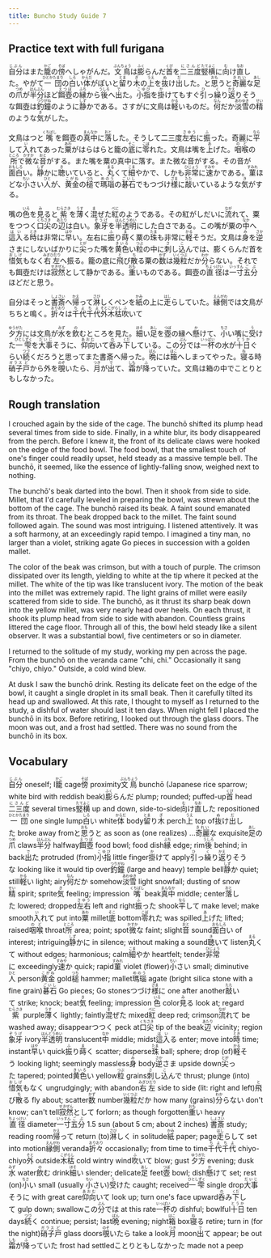```yaml
---
title: Buncho Study Guide 7
---
```


## Practice text with full furigana

<p>
<ruby><rb>自分</rb><rt>じぶん</rt></ruby>はまた<ruby><rb>籠</rb><rt>かご</rt></ruby>の<ruby><rb>傍</rb><rt>そば</rt></ruby>へしゃがんだ。<ruby><rb>文鳥</rb><rt>ぶんちょう</rt></ruby>は<ruby><rb>膨</rb><rt>ふく</rt></ruby>らんだ<ruby><rb>首</rb><rt>くび</rt></ruby>を<ruby><rb>二三度</rb><rt>にさんど</rt></ruby><ruby><rb>竪横</rb><rt>たてよこ</rt></ruby>に<ruby><rb>向</rb><rt>む</rt></ruby>け<ruby><rb>直</rb><rt>なお</rt></ruby>した。やがて<ruby><rb>一団</rb><rt>ひとかたまり</rt></ruby>の<ruby><rb>白</rb><rt>しろ</rt></ruby>い<ruby><rb>体</rb><rt>からだ</rt></ruby>がぽいと<ruby><rb>留</rb><rt>とま</rt></ruby>り<ruby><rb>木</rb><rt>ぎ</rt></ruby>の<ruby><rb>上</rb><rt>うえ</rt></ruby>を<ruby><rb>抜</rb><rt>ぬ</rt></ruby>け<ruby><rb>出</rb><rt>だ</rt></ruby>した。と<ruby><rb>思</rb><rt>おも</rt></ruby>うと<ruby><rb>奇麗</rb><rt>きれい</rt></ruby>な<ruby><rb>足</rb><rt>あし</rt></ruby>の<ruby><rb>爪</rb><rt>つめ</rt></ruby>が<ruby><rb>半分</rb><rt>はんぶん</rt></ruby>ほど<ruby><rb>餌壺</rb><rt>えつぼ</rt></ruby>の<ruby><rb>縁</rb><rt>ふち</rt></ruby>から<ruby><rb>後</rb><rt>うしろ</rt></ruby>へ<ruby><rb>出</rb><rt>で</rt></ruby>た。<ruby><rb>小指</rb><rt>こゆび</rt></ruby>を<ruby><rb>掛</rb><rt>か</rt></ruby>けてもすぐ<ruby><rb>引</rb><rt>ひ</rt></ruby>っ<ruby><rb>繰</rb><rt>く</rt></ruby>り<ruby><rb>返</rb><rt>かえ</rt></ruby>りそうな餌壺は<ruby><rb>釣鐘</rb><rt>つりがね</rt></ruby>のように<ruby><rb>静</rb><rt>しず</rt></ruby>かである。さすがに文鳥は<ruby><rb>軽</rb><rt>かる</rt></ruby>いものだ。<ruby><rb>何</rb><rt>なん</rt></ruby>だか<ruby><rb>淡雪</rb><rt>あわゆき</rt></ruby>の<ruby><rb>精</rb><rt>せい</rt></ruby>のような<ruby><rb>気</rb><rt>き</rt></ruby>がした。
</p>

<p>
文鳥はつと<ruby><rb>嘴</rb><rt>くちばし</rt></ruby>を餌壺の<ruby><rb>真中</rb><rt>まんなか</rt></ruby>に<ruby><rb>落</rb><rt>おと</rt></ruby>した。そうして二三度<ruby><rb>左右</rb><rt>さゆう</rt></ruby>に<ruby><rb>振</rb><rt>ふ</rt></ruby>った。奇麗に<ruby><rb>平</rb><rt>なら</rt></ruby>して<ruby><rb>入</rb><rt>い</rt></ruby>れてあった<ruby><rb>粟</rb><rt>あわ</rt></ruby>がはらはらと籠の<ruby><rb>底</rb><rt>そこ</rt></ruby>に<ruby><rb>零</rb><rt>こぼ</rt></ruby>れた。文鳥は嘴を<ruby><rb>上</rb><rt>あ</rt></ruby>げた。<ruby><rb>咽喉</rb><rt>のど</rt></ruby>の<ruby><rb>所</rb><rt>ところ</rt></ruby>で<ruby><rb>微</rb><rt>かすか</rt></ruby>な<ruby><rb>音</rb><rt>おと</rt></ruby>がする。また嘴を粟の真中に落す。また微な音がする。その音が<ruby><rb>面白</rb><rt>おもしろ</rt></ruby>い。<ruby><rb>静</rb><rt>しず</rt></ruby>かに<ruby><rb>聴</rb><rt>き</rt></ruby>いていると、<ruby><rb>丸</rb><rt>まる</rt></ruby>くて<ruby><rb>細</rb><rt>こま</rt></ruby>やかで、しかも<ruby><rb>非常</rb><rt>ひじょう</rt></ruby>に<ruby><rb>速</rb><rt>すみや</rt></ruby>かである。<ruby><rb>菫</rb><rt>すみれ</rt></ruby>ほどな<ruby><rb>小</rb><rt>ちい</rt></ruby>さい<ruby><rb>人</rb><rt>ひと</rt></ruby>が、<ruby><rb>黄金</rb><rt>こがね</rt></ruby>の<ruby><rb>槌</rb><rt>つち</rt></ruby>で<ruby><rb>瑪瑙</rb><rt>めのう</rt></ruby>の<ruby><rb>碁石</rb><rt>ごいし</rt></ruby>でもつづけ<ruby><rb>様</rb><rt>ざま</rt></ruby>に<ruby><rb>敲</rb><rt>たた</rt></ruby>いているような<ruby><rb>気</rb><rt>き</rt></ruby>がする。
</p>

<p>
嘴の<ruby><rb>色</rb><rt>いろ</rt></ruby>を<ruby><rb>見</rb><rt>み</rt></ruby>ると<ruby><rb>紫</rb><rt>むらさき</rt></ruby>を<ruby><rb>薄</rb><rt>うす</rt></ruby>く<ruby><rb>混</rb><rt>ま</rt></ruby>ぜた<ruby><rb>紅</rb><rt>べに</rt></ruby>のようである。その紅がしだいに<ruby><rb>流</rb><rt>なが</rt></ruby>れて、粟をつつく<ruby><rb>口尖</rb><rt>くちさき</rt></ruby>の<ruby><rb>辺</rb><rt>あたり</rt></ruby>は白い。<ruby><rb>象牙</rb><rt>ぞうげ</rt></ruby>を<ruby><rb>半透明</rb><rt>はんとうめい</rt></ruby>にした白さである。この嘴が粟の<ruby><rb>中</rb><rt>なか</rt></ruby>へ<ruby><rb>這入</rb><rt>はい</rt></ruby>る<ruby><rb>時</rb><rt>とき</rt></ruby>は非常に<ruby><rb>早</rb><rt>はや</rt></ruby>い。左右に<ruby><rb>振</rb><rt>ふ</rt></ruby>り<ruby><rb>蒔</rb><rt>ま</rt></ruby>く粟の<ruby><rb>珠</rb><rt>たま</rt></ruby>も非常に<ruby><rb>軽</rb><rt>かる</rt></ruby>そうだ。文鳥は<ruby><rb>身</rb><rt>み</rt></ruby>を<ruby><rb>逆</rb><rt>さか</rt></ruby>さまにしないばかりに<ruby><rb>尖</rb><rt>とが</rt></ruby>った嘴を<ruby><rb>黄色</rb><rt>きいろ</rt></ruby>い<ruby><rb>粒</rb><rt>つぶ</rt></ruby>の中に<ruby><rb>刺</rb><rt>さ</rt></ruby>し<ruby><rb>込</rb><rt>こ</rt></ruby>んでは、膨くらんだ首を<ruby><rb>惜気</rb><rt>おしげ</rt></ruby>もなく<ruby><rb>右左</rb><rt>みぎひだり</rt></ruby>へ振る。籠の底に<ruby><rb>飛</rb><rt>と</rt></ruby>び<ruby><rb>散</rb><rt>ち</rt></ruby>る粟の<ruby><rb>数</rb><rt>かず</rt></ruby>は<ruby><rb>幾粒</rb><rt>いくつぶ</rt></ruby>だか<ruby><rb>分</rb><rt>わか</rt></ruby>らない。それでも餌壺だけは<ruby><rb>寂然</rb><rt>せきぜん</rt></ruby>として静かである。<ruby><rb>重</rb><rt>おも</rt></ruby>いものである。餌壺の<ruby><rb>直径</rb><rt>ちょっけい</rt></ruby>は<ruby><rb>一寸</rb><rt>いっすん</rt></ruby><ruby><rb>五分</rb><rt>ごぶ</rt></ruby>ほどだと思う。
</p>

<p>
自分はそっと<ruby><rb>書斎</rb><rt>しょさい</rt></ruby>へ<ruby><rb>帰</rb><rt>かえ</rt></ruby>って<ruby><rb>淋</rb><rt>さび</rt></ruby>しくペンを<ruby><rb>紙</rb><rt>かみ</rt></ruby>の上に<ruby><rb>走</rb><rt>はし</rt></ruby>らしていた。<ruby><rb>縁側</rb><rt>えんがわ</rt></ruby>では文鳥がちちと鳴く。<ruby><rb>折々</rb><rt>おりおり</rt></ruby>は<ruby><rb>千代千代</rb><rt>ちよちよ</rt></ruby><ruby><rb>外</rb><rt>そと</rt></ruby><ruby><rb>木枯</rb><rt>こがらし</rt></ruby><ruby><rb>吹</rb><rt>ふ</rt></ruby>いて
</p>

<p>
<ruby><rb>夕方</rb><rt>ゆうがた</rt></ruby>には文鳥が<ruby><rb>水</rb><rt>みず</rt></ruby>を<ruby><rb>飲</rb><rt>の</rt></ruby>むところを見た。<ruby><rb>細</rb><rt>ほそ</rt></ruby>い<ruby><rb>足</rb><rt>あし</rt></ruby>を<ruby><rb>壺</rb><rt>つぼ</rt></ruby>の縁へ<ruby><rb>懸</rb><rt>か</rt></ruby>けて、<ruby><rb>小</rb><rt>ちさ</rt></ruby>い嘴に<ruby><rb>受</rb><rt>う</rt></ruby>けた<ruby><rb>一雫</rb><rt>ひとしずく</rt></ruby>を<ruby><rb>大事</rb><rt>だいじ</rt></ruby>そうに、<ruby><rb>仰向</rb><rt>あおむ</rt></ruby>いて<ruby><rb>呑</rb><rt>の</rt></ruby>み<ruby><rb>下</rb><rt>くだ</rt></ruby>している。この<ruby><rb>分</rb><rt>ぶん</rt></ruby>では<ruby><rb>一杯</rb><rt>いっぱい</rt></ruby>の水が<ruby><rb>十日</rb><rt>とうか</rt></ruby>ぐらい<ruby><rb>続</rb><rt>つづ</rt></ruby>くだろうと思ってまた書斎へ帰った。<ruby><rb>晩</rb><rt>ばん</rt></ruby>には<ruby><rb>箱</rb><rt>はこ</rt></ruby>へしまってやった。<ruby><rb>寝</rb><rt>ね</rt></ruby>る時<ruby><rb>硝子</rb><rt>ガラス</rt></ruby><ruby><rb>戸</rb><rt>ど</rt></ruby>から外を<ruby><rb>覗</rb><rt>のぞ</rt></ruby>いたら、<ruby><rb>月</rb><rt>つき</rt></ruby>が<ruby><rb>出</rb><rt>で</rt></ruby>て、<ruby><rb>霜</rb><rt>しも</rt></ruby>が<ruby><rb>降</rb><rt>ふ</rt></ruby>っていた。文鳥は箱の中でことりともしなかった。
</p>


## Rough translation

I crouched again by the side of the cage. The bunchō shifted its plump head several times from side to side. Finally, in a white blur, its body disappeared from the perch. Before I knew it, the front of its delicate claws were hooked on the edge of the food bowl. The food bowl, that the smallest touch of one's finger could readily upset, held steady as a massive temple bell. The bunchō, it seemed, like the essence of lightly-falling snow, weighed next to nothing.

The bunchō's beak darted into the bowl. Then it shook from side to side. Millet, that I'd carefully leveled in preparing the bowl, was strewn about the bottom of the cage. The bunchō raised its beak. A faint sound emanated from its throat. The beak dropped back to the millet. The faint sound followed again. The sound was most intriguing. I listened attentively. It was a soft harmony, at an exceedingly rapid tempo. I imagined a tiny man, no larger than a violet, striking agate Go pieces in succession with a golden mallet.

The color of the beak was crimson, but with a touch of purple. The crimson dissipated over its length, yielding to white at the tip where it pecked at the millet. The white of the tip was like translucent ivory. The motion of the beak into the millet was extremely rapid. The light grains of millet were easily scattered from side to side. The bunchō, as it thrust its sharp beak down into the yellow millet, was very nearly head over heels. On each thrust, it shook its plump head from side to side with abandon. Countless grains littered the cage floor. Through all of this, the bowl held steady like a silent observer. It was a substantial bowl, five centimeters or so in diameter.

I returned to the solitude of my study, working my pen across the page. From the bunchō on the veranda came "chi, chi." Occasionally it sang "chiyo, chiyo." Outside, a cold wind blew.

At dusk I saw the bunchō drink. Resting its delicate feet on the edge of the bowl, it caught a single droplet in its small beak. Then it carefully tilted its head up and swallowed. At this rate, I thought to myself as I returned to the study, a dishful of water should last it ten days. When night fell I placed the bunchō in its box. Before retiring, I looked out through the glass doors. The moon was out, and a frost had settled. There was no sound from the bunchō in its box.  


## Vocabulary

<p>
<span class="vocabstudy"><ruby><rb>自分</rb><rt>じぶん</rt></ruby>&nbsp;oneself; I</span><span class="vocabstudy"><ruby><rb>籠</rb><rt>かご</rt></ruby>&nbsp;cage</span><span class="vocabstudy"><ruby><rb>傍</rb><rt>そば</rt></ruby>&nbsp;proximity</span><span class="vocabstudy"><ruby><rb>文鳥</rb><rt>ぶんちょう</rt></ruby>&nbsp;bunchō (Japanese rice sparrow; white bird with reddish beak)</span><span class="vocabstudy"><ruby><rb>膨</rb><rt>ふく</rt></ruby>らんだ&nbsp;plump; rounded; puffed-up</span><span class="vocabstudy"><ruby><rb>首</rb><rt>くび</rt></ruby>&nbsp;head</span><span class="vocabstudy"><ruby><rb>二三度</rb><rt>にさんど</rt></ruby>&nbsp;several times</span><span class="vocabstudy"><ruby><rb>竪横</rb><rt>たてよこ</rt></ruby>&nbsp;up and down, side-to-side</span><span class="vocabstudy"><ruby><rb>向</rb><rt>む</rt></ruby>け<ruby><rb>直</rb><rt>なお</rt></ruby>した&nbsp;repositioned</span><span class="vocabstudy"><ruby><rb>一団</rb><rt>ひとかたまり</rt></ruby>&nbsp;one single lump</span><span class="vocabstudy"><ruby><rb>白</rb><rt>しろ</rt></ruby>い&nbsp;white</span><span class="vocabstudy"><ruby><rb>体</rb><rt>からだ</rt></ruby>&nbsp;body</span><span class="vocabstudy"><ruby><rb>留</rb><rt>とま</rt></ruby>り<ruby><rb>木</rb><rt>ぎ</rt></ruby>&nbsp;perch</span><span class="vocabstudy"><ruby><rb>上</rb><rt>うえ</rt></ruby>&nbsp;top of</span><span class="vocabstudy"><ruby><rb>抜</rb><rt>ぬ</rt></ruby>け<ruby><rb>出</rb><rt>だ</rt></ruby>した&nbsp;broke away from</span><span class="vocabstudy">と<ruby><rb>思</rb><rt>おも</rt></ruby>うと&nbsp;as soon as (one realizes) ...</span><span class="vocabstudy"><ruby><rb>奇麗</rb><rt>きれい</rt></ruby>な&nbsp;exquisite</span><span class="vocabstudy"><ruby><rb>足</rb><rt>あし</rt></ruby>の<ruby><rb>爪</rb><rt>つめ</rt></ruby>&nbsp;claws</span><span class="vocabstudy"><ruby><rb>半分</rb><rt>はんぶん</rt></ruby>&nbsp;halfway</span><span class="vocabstudy"><ruby><rb>餌壺</rb><rt>えつぼ</rt></ruby>&nbsp;food bowl; food dish</span><span class="vocabstudy"><ruby><rb>縁</rb><rt>ふち</rt></ruby>&nbsp;edge; rim</span><span class="vocabstudy"><ruby><rb>後</rb><rt>うしろ</rt></ruby>&nbsp;behind; in back</span><span class="vocabstudy"><ruby><rb>出</rb><rt>で</rt></ruby>た&nbsp;protruded (from)</span><span class="vocabstudy"><ruby><rb>小指</rb><rt>こゆび</rt></ruby>&nbsp;little finger</span><span class="vocabstudy"><ruby><rb>掛</rb><rt>か</rt></ruby>けて&nbsp;apply</span><span class="vocabstudy"><ruby><rb>引</rb><rt>ひ</rt></ruby>っ<ruby><rb>繰</rb><rt>く</rt></ruby>り<ruby><rb>返</rb><rt>かえ</rt></ruby>りそうな&nbsp;looking like it would tip over</span><span class="vocabstudy"><ruby><rb>釣鐘</rb><rt>つりがね</rt></ruby>&nbsp;(large and heavy) temple bell</span><span class="vocabstudy"><ruby><rb>静</rb><rt>しず</rt></ruby>か&nbsp;quiet; still</span><span class="vocabstudy"><ruby><rb>軽</rb><rt>かる</rt></ruby>い&nbsp;light; airy</span><span class="vocabstudy"><ruby><rb>何</rb><rt>なん</rt></ruby>だか&nbsp;somehow</span><span class="vocabstudy"><ruby><rb>淡雪</rb><rt>あわゆき</rt></ruby>&nbsp;light snowfall; dusting of snow</span><span class="vocabstudy"><ruby><rb>精</rb><rt>せい</rt></ruby>&nbsp;spirit; sprite</span><span class="vocabstudy"><ruby><rb>気</rb><rt>き</rt></ruby>&nbsp;feeling; impression</span>
<span class="vocabstudy"><ruby><rb>嘴</rb><rt>くちばし</rt></ruby>&nbsp;beak</span><span class="vocabstudy"><ruby><rb>真中</rb><rt>まんなか</rt></ruby>&nbsp;middle; center</span><span class="vocabstudy"><ruby><rb>落</rb><rt>おと</rt></ruby>した&nbsp;lowered; dropped</span><span class="vocabstudy"><ruby><rb>左右</rb><rt>さゆう</rt></ruby>&nbsp;left and right</span><span class="vocabstudy"><ruby><rb>振</rb><rt>ふ</rt></ruby>った&nbsp;shook</span><span class="vocabstudy"><ruby><rb>平</rb><rt>なら</rt></ruby>して&nbsp;make level; make smooth</span><span class="vocabstudy"><ruby><rb>入</rb><rt>い</rt></ruby>れて&nbsp;put into</span><span class="vocabstudy"><ruby><rb>粟</rb><rt>あわ</rt></ruby>&nbsp;millet</span><span class="vocabstudy"><ruby><rb>底</rb><rt>そこ</rt></ruby>&nbsp;bottom</span><span class="vocabstudy"><ruby><rb>零</rb><rt>こぼ</rt></ruby>れた&nbsp;was spilled</span><span class="vocabstudy"><ruby><rb>上</rb><rt>あ</rt></ruby>げた&nbsp;lifted; raised</span><span class="vocabstudy"><ruby><rb>咽喉</rb><rt>のど</rt></ruby>&nbsp;throat</span><span class="vocabstudy"><ruby><rb>所</rb><rt>ところ</rt></ruby>&nbsp;area; point; spot</span><span class="vocabstudy"><ruby><rb>微</rb><rt>かすか</rt></ruby>な&nbsp;faint; slight</span><span class="vocabstudy"><ruby><rb>音</rb><rt>おと</rt></ruby>&nbsp;sound</span><span class="vocabstudy"><ruby><rb>面白</rb><rt>おもしろ</rt></ruby>い&nbsp;of interest; intriguing</span><span class="vocabstudy"><ruby><rb>静</rb><rt>しず</rt></ruby>かに&nbsp;in silence; without making a sound</span><span class="vocabstudy"><ruby><rb>聴</rb><rt>き</rt></ruby>いて&nbsp;listen</span><span class="vocabstudy"><ruby><rb>丸</rb><rt>まる</rt></ruby>くて&nbsp;without edges; harmonious; calm</span><span class="vocabstudy"><ruby><rb>細</rb><rt>こま</rt></ruby>やか&nbsp;heartfelt; tender</span><span class="vocabstudy"><ruby><rb>非常</rb><rt>ひじょう</rt></ruby>に&nbsp;exceedingly</span><span class="vocabstudy"><ruby><rb>速</rb><rt>すみや</rt></ruby>か&nbsp;quick; rapid</span><span class="vocabstudy"><ruby><rb>菫</rb><rt>すみれ</rt></ruby>&nbsp;violet (flower)</span><span class="vocabstudy"><ruby><rb>小</rb><rt>ちい</rt></ruby>さい&nbsp;small; diminutive</span><span class="vocabstudy"><ruby><rb>人</rb><rt>ひと</rt></ruby>&nbsp;person</span><span class="vocabstudy"><ruby><rb>黄金</rb><rt>こがね</rt></ruby>&nbsp;gold</span><span class="vocabstudy"><ruby><rb>槌</rb><rt>つち</rt></ruby>&nbsp;hammer; mallet</span><span class="vocabstudy"><ruby><rb>瑪瑙</rb><rt>めのう</rt></ruby>&nbsp;agate (bright silica stone with a fine grain)</span><span class="vocabstudy"><ruby><rb>碁石</rb><rt>ごいし</rt></ruby>&nbsp;Go pieces; Go stones</span><span class="vocabstudy">つづけ<ruby><rb>様</rb><rt>ざま</rt></ruby>に&nbsp;one after another</span><span class="vocabstudy"><ruby><rb>敲</rb><rt>たた</rt></ruby>いて&nbsp;strike; knock; beat</span><span class="vocabstudy"><ruby><rb>気</rb><rt>き</rt></ruby>&nbsp;feeling; impression</span>
<span class="vocabstudy"><ruby><rb>色</rb><rt>いろ</rt></ruby>&nbsp;color</span><span class="vocabstudy"><ruby><rb>見</rb><rt>み</rt></ruby>る&nbsp;look at; regard</span><span class="vocabstudy"><ruby><rb>紫</rb><rt>むらさき</rt></ruby>&nbsp;purple</span><span class="vocabstudy"><ruby><rb>薄</rb><rt>うす</rt></ruby>く&nbsp;lightly; faintly</span><span class="vocabstudy"><ruby><rb>混</rb><rt>ま</rt></ruby>ぜた&nbsp;mixed</span><span class="vocabstudy"><ruby><rb>紅</rb><rt>べに</rt></ruby>&nbsp;deep red; crimson</span><span class="vocabstudy"><ruby><rb>流</rb><rt>なが</rt></ruby>れて&nbsp;be washed away; disappear</span><span class="vocabstudy">つつく&nbsp;peck at</span><span class="vocabstudy"><ruby><rb>口尖</rb><rt>くちさき</rt></ruby>&nbsp;tip of the beak</span><span class="vocabstudy"><ruby><rb>辺</rb><rt>あたり</rt></ruby>&nbsp;vicinity; region</span><span class="vocabstudy"><ruby><rb>象牙</rb><rt>ぞうげ</rt></ruby>&nbsp;ivory</span><span class="vocabstudy"><ruby><rb>半透明</rb><rt>はんとうめい</rt></ruby>&nbsp;translucent</span><span class="vocabstudy"><ruby><rb>中</rb><rt>なか</rt></ruby>&nbsp;middle; midst</span><span class="vocabstudy"><ruby><rb>這入</rb><rt>はい</rt></ruby>る&nbsp;enter; move into</span><span class="vocabstudy"><ruby><rb>時</rb><rt>とき</rt></ruby>&nbsp;time; instant</span><span class="vocabstudy"><ruby><rb>早</rb><rt>はや</rt></ruby>い&nbsp;quick</span><span class="vocabstudy"><ruby><rb>振</rb><rt>ふ</rt></ruby>り<ruby><rb>蒔</rb><rt>ま</rt></ruby>く&nbsp;scatter; disperse</span><span class="vocabstudy"><ruby><rb>珠</rb><rt>たま</rt></ruby>&nbsp;ball; sphere; drop (of)</span><span class="vocabstudy"><ruby><rb>軽</rb><rt>かる</rt></ruby>そう&nbsp;looking light; seemingly massless</span><span class="vocabstudy"><ruby><rb>身</rb><rt>み</rt></ruby>&nbsp;body</span><span class="vocabstudy"><ruby><rb>逆</rb><rt>さか</rt></ruby>さま&nbsp;upside down</span><span class="vocabstudy"><ruby><rb>尖</rb><rt>とが</rt></ruby>った&nbsp;tapered; pointed</span><span class="vocabstudy"><ruby><rb>黄色</rb><rt>きいろ</rt></ruby>い&nbsp;yellow</span><span class="vocabstudy"><ruby><rb>粒</rb><rt>つぶ</rt></ruby>&nbsp;grains</span><span class="vocabstudy"><ruby><rb>刺</rb><rt>さ</rt></ruby>し<ruby><rb>込</rb><rt>こ</rt></ruby>んで&nbsp;thrust; plunge (into)</span><span class="vocabstudy"><ruby><rb>惜気</rb><rt>おしげ</rt></ruby>もなく&nbsp;ungrudgingly; with abandon</span><span class="vocabstudy"><ruby><rb>右左</rb><rt>みぎひだり</rt></ruby>&nbsp;side to side (lit: right and left)</span><span class="vocabstudy"><ruby><rb>飛</rb><rt>と</rt></ruby>び<ruby><rb>散</rb><rt>ち</rt></ruby>る&nbsp;fly about; scatter</span><span class="vocabstudy"><ruby><rb>数</rb><rt>かず</rt></ruby>&nbsp;number</span><span class="vocabstudy"><ruby><rb>幾粒</rb><rt>いくつぶ</rt></ruby>だか&nbsp;how many (grains)</span><span class="vocabstudy"><ruby><rb>分</rb><rt>わか</rt></ruby>らない&nbsp;don't know; can't tell</span><span class="vocabstudy"><ruby><rb>寂然</rb><rt>せきぜん</rt></ruby>として&nbsp;forlorn; as though forgotten</span><span class="vocabstudy"><ruby><rb>重</rb><rt>おも</rt></ruby>い&nbsp;heavy</span><span class="vocabstudy"><ruby><rb>直径</rb><rt>ちょっけい</rt></ruby>&nbsp;diameter</span><span class="vocabstudy"><ruby><rb>一寸</rb><rt>いっすん</rt></ruby><ruby><rb>五分</rb><rt>ごぶ</rt></ruby>&nbsp;1.5 sun (about 5 cm; about 2 inches)</span>
<span class="vocabstudy"><ruby><rb>書斎</rb><rt>しょさい</rt></ruby>&nbsp;study; reading room</span><span class="vocabstudy"><ruby><rb>帰</rb><rt>かえ</rt></ruby>って&nbsp;return (to)</span><span class="vocabstudy"><ruby><rb>淋</rb><rt>さび</rt></ruby>しく&nbsp;in solitude</span><span class="vocabstudy"><ruby><rb>紙</rb><rt>かみ</rt></ruby>&nbsp;paper; page</span><span class="vocabstudy"><ruby><rb>走</rb><rt>はし</rt></ruby>らして&nbsp;set into motion</span><span class="vocabstudy"><ruby><rb>縁側</rb><rt>えんがわ</rt></ruby>&nbsp;veranda</span><span class="vocabstudy"><ruby><rb>折々</rb><rt>おりおり</rt></ruby>&nbsp;occasionally; from time to time</span><span class="vocabstudy"><ruby><rb>千代千代</rb><rt>ちよちよ</rt></ruby>&nbsp;chiyo-chiyo</span><span class="vocabstudy"><ruby><rb>外</rb><rt>そと</rt></ruby>&nbsp;outside</span><span class="vocabstudy"><ruby><rb>木枯</rb><rt>こがらし</rt></ruby>&nbsp;cold wintry wind</span><span class="vocabstudy"><ruby><rb>吹</rb><rt>ふ</rt></ruby>いて&nbsp;blow; gust</span>
<span class="vocabstudy"><ruby><rb>夕方</rb><rt>ゆうがた</rt></ruby>&nbsp;evening; dusk</span><span class="vocabstudy"><ruby><rb>水</rb><rt>みず</rt></ruby>&nbsp;water</span><span class="vocabstudy"><ruby><rb>飲</rb><rt>の</rt></ruby>む&nbsp;drink</span><span class="vocabstudy"><ruby><rb>細</rb><rt>ほそ</rt></ruby>い&nbsp;slender; delicate</span><span class="vocabstudy"><ruby><rb>足</rb><rt>あし</rt></ruby>&nbsp;feet</span><span class="vocabstudy"><ruby><rb>壺</rb><rt>つぼ</rt></ruby>&nbsp;bowl; dish</span><span class="vocabstudy"><ruby><rb>懸</rb><rt>か</rt></ruby>けて&nbsp;set; rest (on)</span><span class="vocabstudy"><ruby><rb>小</rb><rt>ちさ</rt></ruby>い&nbsp;small (usually <ruby><rb>小</rb><rt>ちい</rt></ruby>さい)</span><span class="vocabstudy"><ruby><rb>受</rb><rt>う</rt></ruby>けた&nbsp;caught; received</span><span class="vocabstudy"><ruby><rb>一雫</rb><rt>ひとしずく</rt></ruby>&nbsp;single drop</span><span class="vocabstudy"><ruby><rb>大事</rb><rt>だいじ</rt></ruby>そうに&nbsp;with great care</span><span class="vocabstudy"><ruby><rb>仰向</rb><rt>あおむ</rt></ruby>いて&nbsp;look up; turn one's face upward</span><span class="vocabstudy"><ruby><rb>呑</rb><rt>の</rt></ruby>み<ruby><rb>下</rb><rt>くだ</rt></ruby>して&nbsp;gulp down; swallow</span><span class="vocabstudy">この<ruby><rb>分</rb><rt>ぶん</rt></ruby>では&nbsp;at this rate</span><span class="vocabstudy"><ruby><rb>一杯</rb><rt>いっぱい</rt></ruby>の&nbsp;dishful; bowlful</span><span class="vocabstudy"><ruby><rb>十日</rb><rt>とうか</rt></ruby>&nbsp;ten days</span><span class="vocabstudy"><ruby><rb>続</rb><rt>つづ</rt></ruby>く&nbsp;continue; persist; last</span><span class="vocabstudy"><ruby><rb>晩</rb><rt>ばん</rt></ruby>&nbsp;evening; night</span><span class="vocabstudy"><ruby><rb>箱</rb><rt>はこ</rt></ruby>&nbsp;box</span><span class="vocabstudy"><ruby><rb>寝</rb><rt>ね</rt></ruby>る&nbsp;retire; turn in (for the night)</span><span class="vocabstudy"><ruby><rb>硝子</rb><rt>ガラス</rt></ruby><ruby><rb>戸</rb><rt>ど</rt></ruby>&nbsp;glass doors</span><span class="vocabstudy"><ruby><rb>覗</rb><rt>のぞ</rt></ruby>いたら&nbsp;take a look</span><span class="vocabstudy"><ruby><rb>月</rb><rt>つき</rt></ruby>&nbsp;moon</span><span class="vocabstudy"><ruby><rb>出</rb><rt>で</rt></ruby>て&nbsp;appear; be out</span><span class="vocabstudy"><ruby><rb>霜</rb><rt>しも</rt></ruby>が<ruby><rb>降</rb><rt>ふ</rt></ruby>っていた&nbsp;frost had settled</span><span class="vocabstudy">ことりともしなかった&nbsp;made not a peep</span>
</p>
